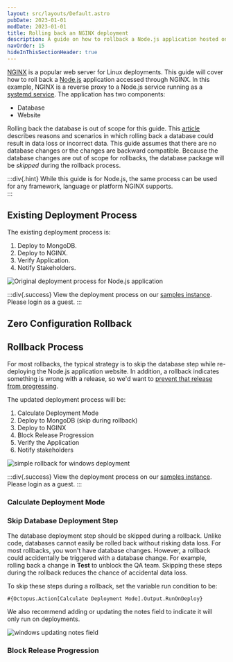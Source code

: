 ```yaml
---
layout: src/layouts/Default.astro
pubDate: 2023-01-01
modDate: 2023-01-01
title: Rolling back an NGINX deployment
description: A guide on how to rollback a Node.js application hosted on NGINX
navOrder: 15
hideInThisSectionHeader: true
---
```


[NGINX](https://nginx.org) is a popular web server for Linux deployments.  This guide will cover how to roll back a [Node.js](https://nodejs.org/en/) application accessed through NGINX.  In this example, NGINX is a reverse proxy to a Node.js service running as a [systemd service](https://wiki.debian.org/systemd/Services). The application has two components:

- Database
- Website

Rolling back the database is out of scope for this guide.  This [article](https://octopus.com/blog/database-rollbacks-pitfalls) describes reasons and scenarios in which rolling back a database could result in data loss or incorrect data.  This guide assumes that there are no database changes or the changes are backward compatible. Because the database changes are out of scope for rollbacks, the database package will be *skipped* during the rollback process.

:::div{.hint}
While this guide is for Node.js, the same process can be used for any framework, language or platform NGINX supports.  
:::

## Existing Deployment Process

The existing deployment process is:

1. Deploy to MongoDB.
1. Deploy to NGINX.
1. Verify Application.
1. Notify Stakeholders.

![Original deployment process for Node.js application](/docs/deployments/patterns/rollbacks/nginx/images/rollback-nginx-original-process.png)

:::div{.success}
View the deployment process on our [samples instance](https://samples.octopus.app/app#/Spaces-762/projects/01-octofx-original/deployments/process).  Please login as a guest.
:::

## Zero Configuration Rollback

<ZeroConfigRollback />

## Rollback Process

For most rollbacks, the typical strategy is to skip the database step while re-deploying the Node.js application website.  In addition, a rollback indicates something is wrong with a release, so we'd want to [prevent that release from progressing](/docs/releases/prevent-release-progression).

The updated deployment process will be:

1. Calculate Deployment Mode
1. Deploy to MongoDB (skip during rollback)
1. Deploy to NGINX
1. Block Release Progression
1. Verify the Application
1. Notify stakeholders

![simple rollback for windows deployment](/docs/deployments/patterns/rollbacks/nginx/images/rollback-nginx-simple-rollback.png)

:::div{.success}
View the deployment process on our [samples instance](https://samples.octopus.app/app#/Spaces-762/projects/bestbags-rollback/deployments/process).  Please login as a guest.
:::

### Calculate Deployment Mode

<CalculateDeploymentMode />

### Skip Database Deployment Step

The database deployment step should be skipped during a rollback.  Unlike code, databases cannot easily be rolled back without risking data loss.  For most rollbacks, you won't have database changes.  However, a rollback could accidentally be triggered with a database change.  For example, rolling back a change in **Test** to unblock the QA team.   Skipping these steps during the rollback reduces the chance of accidental data loss.  

To skip these steps during a rollback, set the variable run condition to be:

```
#{Octopus.Action[Calculate Deployment Mode].Output.RunOnDeploy}
```

We also recommend adding or updating the notes field to indicate it will only run on deployments.

![windows updating notes field](/docs/deployments/patterns/rollbacks/nginx/images/rollback-nginx-notes-field.png)

### Block Release Progression

<PreventReleaseProgression />